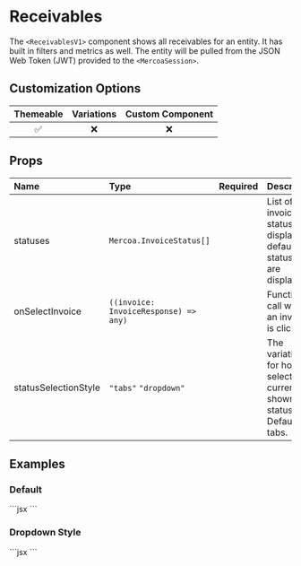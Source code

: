 
# Receivables

The `<ReceivablesV1>` component shows all receivables for an entity. It has built in filters and metrics as well. The entity will be pulled from the JSON Web Token (JWT) provided to the `<MercoaSession>`.

## Customization Options

| Themeable | Variations | Custom Component |
| :-------: | :--------: | :--------------: |
|    ✅     |     ❌     |        ❌        |

## Props

| Name                 | Type                                  | Required | Description                                                                  |
| :--------------------| :-------------------------------------| :--------| :----------------------------------------------------------------------------|
| statuses             | `Mercoa.InvoiceStatus[]`              |          | List of invoice statuses to display. By default, all statuses are displayed  |
| onSelectInvoice      | `((invoice: InvoiceResponse) => any)` |          | Function to call when an invoice is clicked                                  |
| statusSelectionStyle | `"tabs"` `"dropdown"`                 |          | The variation for how to select the currently shown status. Default is tabs. |



## Examples

### Default

<ComponentContainer>
  <ReceivablesV1 />
  ```jsx
<ReceivablesV1 />
  ```
</ComponentContainer>

### Dropdown Style

<ComponentContainer>
  <ReceivablesV1 statusSelectionStyle="dropdown" />
  ```jsx
<ReceivablesV1 statusSelectionStyle="dropdown" />
  ```
</ComponentContainer>